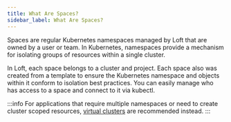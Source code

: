 ```yaml
---
title: What Are Spaces?
sidebar_label: What Are Spaces?
---
```


Spaces are regular Kubernetes namespaces managed by Loft that are owned by a user or team.
In Kubernetes, namespaces provide a mechanism for isolating groups of resources within a single cluster.

In Loft, each space belongs to a cluster and project. Each space also was created from a template to ensure the Kubernetes namespace and objects within it conform to isolation best practices.
You can easily manage who has access to a space and connect to it via kubectl.

:::info
For applications that require multiple namespaces or need to create cluster scoped resources, [virtual clusters](../virtual-clusters/what-are-virtual-clusters.mdx) are recommended instead.
:::
